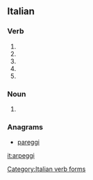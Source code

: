 ==Italian==

===Verb===
{{head|it}}

# {{conjugation of|arpeggiare||2|s|pres|ind|lang=it}}
# {{conjugation of|arpeggiare||1|s|pres|sub|lang=it}}
# {{conjugation of|arpeggiare||2|s|pres|sub|lang=it}}
# {{conjugation of|arpeggiare||3|s|pres|sub|lang=it}}
# {{conjugation of|arpeggiare||3|s|imp|lang=it}}

===Noun===
{{head|it|plural}} {{g|m}}

# {{plural of|arpeggio|lang=it}}

===Anagrams===
* [[pareggi#Italian|pareggi]]

[[Category:Italian verb forms]]

[[it:arpeggi]]